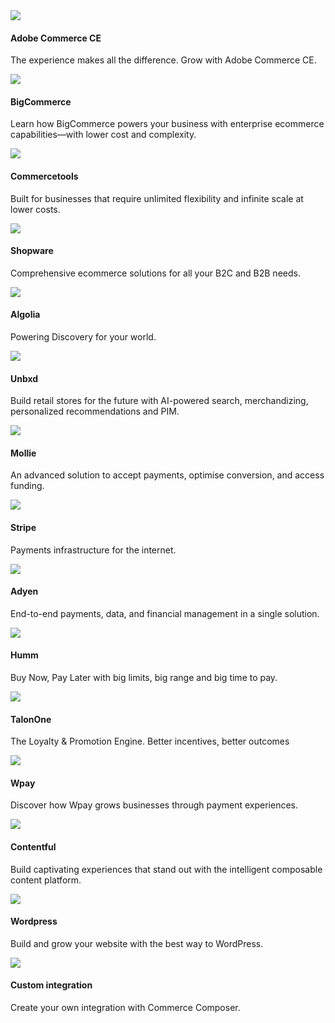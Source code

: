 
<div className="flex">
	<Card to="/docs/integrations/adobe">
    <div className="round-icon">
      <img src="/img/icons/adobe.svg" />
    </div>
    <h4>Adobe Commerce CE</h4>
    <p>The experience makes all the difference. Grow with Adobe Commerce CE.</p>
  </Card>
  <Card to="/docs/integrations/bigcommerce">
    <div className="round-icon">
      <img src="/docs/img/icons/bigcommerce.svg" />
    </div>
    <h4>BigCommerce</h4>
    <p>
      Learn how BigCommerce powers your business with enterprise ecommerce capabilities—with lower cost and complexity.
    </p>
  </Card>
  <Card to="/docs/integrations/commercetools">
    <div className="round-icon">
      <img src="/docs/img/icons/commercetools.svg" />
    </div>
    <h4>Commercetools</h4>
    <p>Built for businesses that require unlimited flexibility and infinite scale at lower costs.</p>
  </Card>
</div>
<div className="flex">
  <Card status="soon">
    <div className="round-icon">
      <img src="/docs/img/icons/shopware.svg" />
    </div>
    <h4>Shopware</h4>
    <p>Comprehensive ecommerce solutions for all your B2C and B2B needs.</p>
  </Card>

  <Card to="/docs/integrations/algolia">
    <div className="round-icon">
      <img src="/docs/img/icons/algolia.svg" />
    </div>
    <h4>Algolia</h4>
    <p>
      Powering Discovery for your world.
    </p>
  </Card>
   <Card to="/docs/integrations/unbxd">
    <div className="round-icon">
      <img src="/docs/img/icons/unbxd.svg" />
    </div>
    <h4>Unbxd</h4>
    <p>Build retail stores for the future with AI-powered search, merchandizing, personalized recommendations and PIM.</p>
  </Card>
</div>
<div className="flex">
  <Card to="/docs/integrations/mollie">
    <div className="round-icon">
      <img src="/docs/img/icons/mollie.svg" />
    </div>
    <h4>Mollie</h4>
    <p>An advanced solution to accept payments, optimise conversion, and access funding.</p>
  </Card>
  <Card to="/docs/integrations/stripe">
    <div className="round-icon">
      <img src="/docs/img/icons/stripe.svg" />
    </div>
    <h4>Stripe</h4>
    <p>Payments infrastructure for the internet.</p>
  </Card>
  <Card to="/docs/integrations/adyen">
    <div className="round-icon">
      <img src="/docs/img/icons/adyen.svg" />
    </div>
    <h4>Adyen</h4>
    <p>
      End-to-end payments, data, and financial management in a single solution.
    </p>
  </Card>

</div>
<div className="flex">
  <Card to="/docs/integrations/humm">
    <div className="round-icon">
      <img src="/docs/img/icons/humm.svg" />
    </div>
    <h4>Humm</h4>
    <p>Buy Now, Pay Later with big limits, big range and big time to pay.</p>
  </Card>
  <Card to="/docs/integrations/talonone">
    <div className="round-icon">
      <img src="/docs/img/icons/talonone.svg" />
    </div>
    <h4>TalonOne</h4>
    <p>The Loyalty & Promotion Engine. Better incentives, better outcomes</p>
  </Card>
 <Card status="soon">
    <div className="round-icon">
      <img src="/docs/img/icons/wpay.svg" />
    </div>
    <h4>Wpay</h4>
    <p> Discover how Wpay grows businesses through payment experiences.</p>
  </Card>
</div>

<div className="flex  mb60">
  <Card to="/docs/integrations/contentful">
    <div className="round-icon">
      <img src="/docs/img/icons/contentful.svg" />
    </div>
    <h4>Contentful</h4>
    <p>Build captivating experiences that stand out with the intelligent composable content platform.</p>
  </Card>
  <Card to="/docs/integrations/wordpress">
    <div className="round-icon">
      <img src="/docs/img/icons/wordpress.svg" />
    </div>
    <h4>Wordpress</h4>
    <p>Build and grow your website with the best way to WordPress. </p>
  </Card>
  <Card to="/docs/integrations/custom">
    <div className="round-icon">
      <img src="/docs/img/icons/custom.svg" />
    </div>
    <h4>Custom integration</h4>
    <p>Create your own integration with Commerce Composer.</p>
  </Card>
</div>

<div className="flex">

</div>
